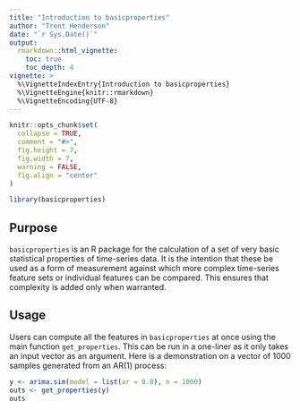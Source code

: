 ```yaml
---
title: "Introduction to basicproperties"
author: "Trent Henderson"
date: "`r Sys.Date()`"
output: 
  rmarkdown::html_vignette:
    toc: true
    toc_depth: 4
vignette: >
  %\VignetteIndexEntry{Introduction to basicproperties}
  %\VignetteEngine{knitr::rmarkdown}
  %\VignetteEncoding{UTF-8}
---
```

  
```r
knitr::opts_chunk$set(
  collapse = TRUE,
  comment = "#>",
  fig.height = 7,
  fig.width = 7,
  warning = FALSE,
  fig.align = "center"
)
```

```r
library(basicproperties)
```

## Purpose

`basicproperties` is an R package for the calculation of a set of very basic statistical properties of time-series data. It is the intention that these be used as a form of measurement against which more complex time-series feature sets or individual features can be compared. This ensures that complexity is added only when warranted.

## Usage

Users can compute all the features in `basicproperties` at once using the main function `get_properties`. This can be run in a one-liner as it only takes an input vector as an argument. Here is a demonstration on a vector of $1000$ samples generated from an AR(1) process:

```r
y <- arima.sim(model = list(ar = 0.8), n = 1000)
outs <- get_properties(y)
outs
```
